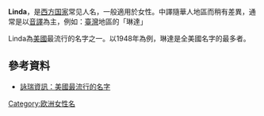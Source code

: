 {{About|美國女性人名Linda|臺灣藝人Linda|廖語晴}}
'''Linda'''，是[[西方国家|西方国家]]常见人名，一般適用於女性。中譯隨華人地區而稍有差異，通常是以[[音譯|音譯]]為主，例如：[[臺灣|臺灣]]地區的「琳達」

Linda為[[美國|美國]]最流行的名字之一。以1948年為例，琳達是全美國名字的最多者。

==參考資料==
*[http://www.urwinner.net/name.htm 詠瑞資訊：美國最流行的名字] {{Wayback|url=http://www.urwinner.net/name.htm |date=20200224154536 }}

[[Category:欧洲女性名|Category:欧洲女性名]]